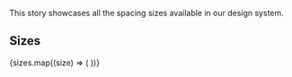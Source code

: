 

<Meta title="Utils/Spacing/All" />

This story showcases all the spacing sizes available in our design system.

## Sizes

<Unstyled>
  {sizes.map((size) => (
    <Sizer key={size}>
      <Spacing size={size} />
    </Sizer>
  ))}
</Unstyled>